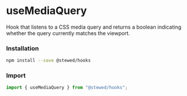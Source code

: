 
# useMediaQuery

Hook that listens to a CSS media query and returns a boolean indicating whether the query currently matches the viewport.

### Installation

```bash
npm install --save @stewed/hooks
```

### Import

```js
import { useMediaQuery } from "@stewed/hooks";
```

<Meta of={MediaQueryStories} />

<Stories />

